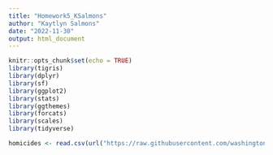 ```yaml
---
title: "Homework5_KSalmons"
author: "Kaytlyn Salmons"
date: "2022-11-30"
output: html_document
---
```


```r
knitr::opts_chunk$set(echo = TRUE)
library(tigris) 
library(dplyr) 
library(sf) 
library(ggplot2)
library(stats)
library(ggthemes)
library(forcats)
library(scales)
library(tidyverse)
```


```r
homicides <- read.csv(url("https://raw.githubusercontent.com/washingtonpost/data-homicides/master/homicide-data.csv"))
```





